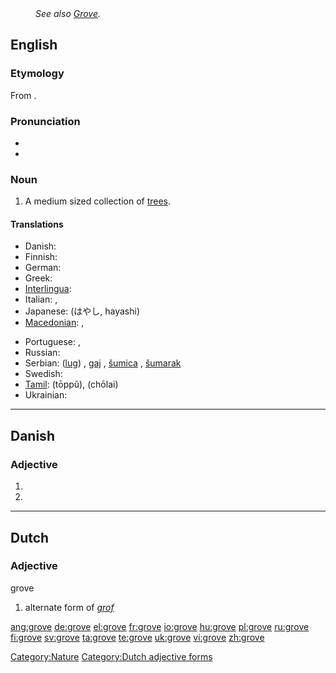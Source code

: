 : ''See also [[Grove]].''
==English==

===Etymology===
From {{etyl|ang}} {{term|grāf|lang=ang}}.

===Pronunciation===
* {{audio|en-us-grove.ogg|Audio (US)}}
* {{rhymes|əʊv}}

===Noun===
{{en-noun}}

# A medium sized collection of [[tree]]s.

====Translations====
{{trans-top|a medium sized collection of trees}}
* Danish: {{t-|da|lund}}
* Finnish: {{t-|fi|lehto}}
* German: {{t+|de|Hain|m}}
* Greek: {{t+|el|σύδεντρο|n|tr=sýdentro|sc=Grek}}
* [[Interlingua]]: {{t-|ia|boschetto|xs=Interlingua}} {{m}}
* Italian: {{t|it|boschetto}},  {{t|it|piantagione}}
* Japanese: {{t+|ja|林|sc=Jpan}} (はやし, hayashi)
* [[Macedonian]]: {{t|mk|забел|m|tr=zábel|sc=Cyrl|xs=Macedonian}},  {{t|mk|корија|f|tr=kórija|sc=Cyrl|xs=Macedonian}}
{{trans-mid}}
* Portuguese: {{t+|pt|bosque|m}}, {{t+|pt|bosquete|m}}
* Russian: {{t+|ru|роща|f|tr=roshcha|sc=Cyrl}}
* Serbian: {{t-|sr|луг|sc=Cyrl}} ([[lug]]) {{m}}, [[gaj]] {{m}}, [[šumica]] {{f}}, [[šumarak]] {{m}}
* Swedish: {{t+|sv|lund}}
* [[Tamil]]: {{t+|ta|தோப்பு|xs=Tamil}} (tōppŭ), {{t+|ta|சோலை|xs=Tamil}} (chōlai)
* Ukrainian: {{t+|uk|гай|m|sc=Cyrl|xs=Ukrainian}}
{{trans-bottom}}

[[Category:Nature]]

----

==Danish==

===Adjective===
{{infl|da|adjective form}}

# {{form of|definite|grov|lang=Danish}}
# {{form of|plural|grov|lang=Danish}}

----

==Dutch==

===Adjective===
;grove

# alternate form of ''[[grof]]''

[[Category:Dutch adjective forms]]

[[ang:grove]]
[[de:grove]]
[[el:grove]]
[[fr:grove]]
[[io:grove]]
[[hu:grove]]
[[pl:grove]]
[[ru:grove]]
[[fi:grove]]
[[sv:grove]]
[[ta:grove]]
[[te:grove]]
[[uk:grove]]
[[vi:grove]]
[[zh:grove]]